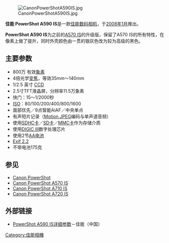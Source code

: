 [[File:CanonPowerShotA590IS.jpg|right]]

'''佳能 PowerShot A590 IS'''是一款[[佳能|佳能]][[数码相机|数码相机]]，于[[2008年1月|2008年1月]]推出。

'''PowerShot A590 IS'''为之前的[[Canon_PowerShot_A570_IS|A570 IS]]的升级版，保留了A570 IS的所有特性，在像素上做了提升，同时外壳颜色由一贯的银灰色改为较为高级的黑色。
== 主要参数 ==
*800万 有效[[象素|象素]]
*4倍光学[[变焦|变焦]]，等效35mm～140mm
*1/2.5 英寸 [[CCD|CCD]]
*2.5寸TFT液晶屏，分辨率11.5万象素
*快门：15～1/2000秒
*[[ISO|ISO]]：80/100/200/400/800/1600
*面部优先／9点智能AiAF／中央单点
*有声短片记录（[[Motion_JPEG|Motion JPEG]]编码与单声道音频）
*使用[[SDHC卡|SDHC卡]]／[[SD卡|SD卡]]／[[MMC卡|MMC卡]]作为存储介质
*使用[[DIGIC|DIGIC III]]数字处理芯片
*使用2节[[AA电池|AA电池]]
*[[EXIF|Exif 2.2]]
*不带电池175克

== 参见 ==
*[[Canon_PowerShot|Canon PowerShot]]
*[[Canon_PowerShot_A570_IS|Canon PowerShot A570 IS]]
*[[Canon_PowerShot_A710_IS|Canon PowerShot A710 IS]]
*[[Canon_PowerShot_A720_IS|Canon PowerShot A720 IS]]

== 外部链接 ==
*[https://web.archive.org/web/20081013231216/http://www.canon.com.cn/products/camera/powershot/a590/a590_standard.html PowerShot A590 IS详细参数]－佳能（中国）

[[Category:佳能相機|Category:佳能相機]]